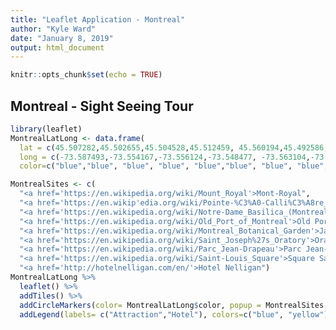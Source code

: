 ---
title: "Leaflet Application - Montreal"
author: "Kyle Ward"
date: "January 8, 2019"
output: html_document
---

```{r setup, include=FALSE}
knitr::opts_chunk$set(echo = TRUE)
```

## Montreal - Sight Seeing Tour

```{r leaflet markers, echo=FALSE, warning=FALSE, message=FALSE}
library(leaflet)
MontrealLatLong <- data.frame(
  lat = c(45.507282,45.502655,45.504528,45.512459, 45.560194,45.492586,45.51707,45.517457,45.504088),
  long = c(-73.587493,-73.554167,-73.556124,-73.548477, -73.563104,-73.618337,-73.533576,-73.569482,-73.554414),
  color=c("blue","blue", "blue", "blue", "blue","blue", "blue", "blue", "yellow"))

MontrealSites <- c(
  "<a href='https://en.wikipedia.org/wiki/Mount_Royal'>Mont-Royal",
  "<a href='https://en.wikip'edia.org/wiki/Pointe-%C3%A0-Calli%C3%A8re_Museum'>Pointe-à-Callière Museum",
  "<a href='https://en.wikipedia.org/wiki/Notre-Dame_Basilica_(Montreal)'>Notre-Dame Basilica",
  "<a href='https://en.wikipedia.org/wiki/Old_Port_of_Montreal'>Old Port Montreal",
  "<a href='https://en.wikipedia.org/wiki/Montreal_Botanical_Garden'>Jardin Botanique",
  "<a href='https://en.wikipedia.org/wiki/Saint_Joseph%27s_Oratory'>Oratoire Saint-Joseph",
  "<a href='https://en.wikipedia.org/wiki/Parc_Jean-Drapeau'>Parc Jean-Drapeau",
  "<a href='https://en.wikipedia.org/wiki/Saint-Louis_Square'>Square Saint-Louis and Rue Denis",
  "<a href='http://hotelnelligan.com/en/'>Hotel Nelligan")
MontrealLatLong %>%
  leaflet() %>%
  addTiles() %>%
  addCircleMarkers(color= MontrealLatLong$color, popup = MontrealSites,) %>%
  addLegend(labels= c("Attraction","Hotel"), colors=c("blue", "yellow"))
```
